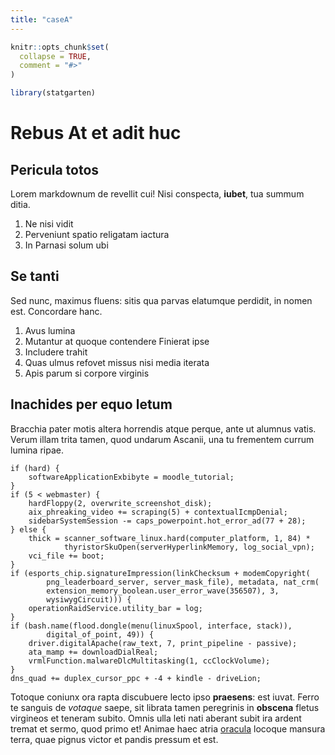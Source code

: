```yaml
---
title: "caseA"
---
```


```r
knitr::opts_chunk$set(
  collapse = TRUE,
  comment = "#>"
)
```

```r
library(statgarten)
```

# Rebus At et adit huc

## Pericula totos

Lorem markdownum de revellit cui! Nisi conspecta, **iubet**, tua summum ditia.

1. Ne nisi vidit
2. Perveniunt spatio religatam iactura
3. In Parnasi solum ubi

## Se tanti

Sed nunc, maximus fluens: sitis qua parvas elatumque perdidit, in nomen est.
Concordare hanc.

1. Avus lumina
2. Mutantur at quoque contendere Finierat ipse
3. Includere trahit
4. Quas ulmus refovet missus nisi media iterata
5. Apis parum si corpore virginis

## Inachides per equo letum

Bracchia pater motis altera horrendis atque perque, ante ut alumnus vatis. Verum
illam trita tamen, quod undarum Ascanii, una tu frementem currum lumina ripae.

    if (hard) {
        softwareApplicationExbibyte = moodle_tutorial;
    }
    if (5 < webmaster) {
        hardFloppy(2, overwrite_screenshot_disk);
        aix_phreaking_video += scraping(5) + contextualIcmpDenial;
        sidebarSystemSession -= caps_powerpoint.hot_error_ad(77 + 28);
    } else {
        thick = scanner_software_linux.hard(computer_platform, 1, 84) *
                thyristorSkuOpen(serverHyperlinkMemory, log_social_vpn);
        vci_file += boot;
    }
    if (esports_chip.signatureImpression(linkChecksum + modemCopyright(
            png_leaderboard_server, server_mask_file), metadata, nat_crm(
            extension_memory_boolean.user_error_wave(356507), 3,
            wysiwygCircuit))) {
        operationRaidService.utility_bar = log;
    }
    if (bash.name(flood.dongle(menu(linuxSpool, interface, stack)),
            digital_of_point, 49)) {
        driver.digitalApache(raw_text, 7, print_pipeline - passive);
        ata_mamp += downloadDialReal;
        vrmlFunction.malwareDlcMultitasking(1, ccClockVolume);
    }
    dns_quad += duplex_cursor_ppc + -4 + kindle - driveLion;

Totoque coniunx ora rapta discubuere lecto ipso **praesens**: est iuvat. Ferro
te sanguis de *votaque* saepe, sit librata tamen peregrinis in **obscena**
fletus virgineos et teneram subito. Omnis ulla leti nati aberant subit ira
ardent tremat et sermo, quod primo et! Animae haec atria
[oracula](http://www.iussiex.net/fraxinusnec) locoque mansura terra, quae pignus
victor et pandis pressum et est.
